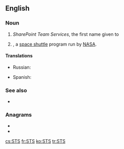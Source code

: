 {{also|sts|STs|sts.}}
==English==
{{wikipedia}}

===Noun===
{{en-abbr}}

# {{lb|en|computing}} ''SharePoint Team Services'', the first name given to {{w|Microsoft SharePoint Foundation}}
# {{lb|en|space}} {{w|Space Transportation System}}, a [[space shuttle]] program run by [[NASA]].

====Translations====
{{trans-top|SharePoint Team Services}}
{{trans-mid}}
{{trans-bottom}}

{{trans-top|Space Transportation System}}
* Russian: {{t|ru|МТКК}}
{{trans-mid}}
* Spanish: {{t|es|transbordador espacial|m}}
{{trans-bottom}}

===See also===
* {{l|en|Space Shuttle}}

===Anagrams===
* {{l|en|SST}}
* {{l|en|TSS}}

[[cs:STS]]
[[fr:STS]]
[[ko:STS]]
[[tr:STS]]